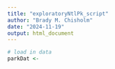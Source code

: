```yaml
---
title: "exploratoryNtlPk_script"
author: "Brady M. Chisholm"
date: "2024-11-19"
output: html_document
---
```

```r
# load in data 
parkDat <- 
```

